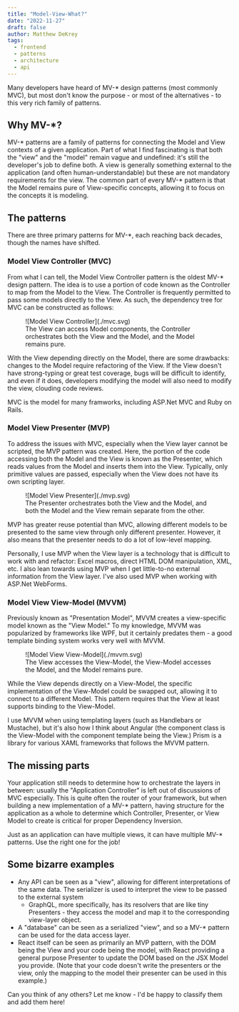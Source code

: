 ```yaml
---
title: "Model-View-What?"
date: "2022-11-27"
draft: false
author: Matthew DeKrey
tags:
  - frontend
  - patterns
  - architecture
  - api
---
```



Many developers have heard of MV-* design patterns (most commonly MVC), but most don't know the purpose - or most of the
alternatives - to this very rich family of patterns.

## Why MV-*?

MV-* patterns are a family of patterns for connecting the Model and View contexts of a given application. Part of what
I find fascinating is that both the "view" and the "model" remain vague and undefined: it's still the developer's job to
define both. A view is generally something external to the application (and often human-understandable) but these are
not mandatory requirements for the view. The common part of every MV-* pattern is that the Model remains pure of
View-specific concepts, allowing it to focus on the concepts it is modeling.

## The patterns

There are three primary patterns for MV-*, each reaching back decades, though the names have shifted.

### Model View Controller (MVC)

From what I can tell, the Model View Controller pattern is the oldest MV-* design pattern. The idea is to use a
portion of code known as the Controller to map from the Model to the View. The Controller is frequently permitted to
pass some models directly to the View. As such, the dependency tree for MVC can be constructed as follows:

<figure>
![Model View Controller](./mvc.svg)
<FigCaption>The View can access Model components, the Controller orchestrates both the View and the Model, and the Model remains pure.</FigCaption>
</figure>

With the View depending directly on the Model, there are some drawbacks: changes to the Model require refactoring of the
View. If the View doesn't have strong-typing or great test coverage, bugs will be difficult to identify, and even if it
does, developers modifying the model will also need to modify the view, clouding code reviews.

MVC is the model for many framworks, including ASP.Net MVC and Ruby on Rails.

### Model View Presenter (MVP)

To address the issues with MVC, especially when the View layer cannot be scripted, the MVP pattern was created. Here,
the portion of the code accessing both the Model and the View is known as the Presenter, which reads values from the
Model and inserts them into the View. Typically, only primitive values are passed, especially when the View does not
have its own scripting layer.

<figure>
![Model View Presenter](./mvp.svg)
<FigCaption>The Presenter orchestrates both the View and the Model, and both the Model and the View remain separate from the other.</FigCaption>
</figure>

MVP has greater reuse potential than MVC, allowing different models to be presented to the same view through only
different presenter. However, it also means that the presenter needs to do a lot of low-level mapping.

Personally, I use MVP when the View layer is a technology that is difficult to work with and refactor: Excel macros,
direct HTML DOM manipulation, XML, etc. I also lean towards using MVP when I get little-to-no external information from
the View layer. I've also used MVP when working with ASP.Net WebForms.

### Model View View-Model (MVVM)

Previously known as "Presentation Model", MVVM creates a view-specific model known as the "View Model." To my knowledge,
MVVM was popularized by frameworks like WPF, but it certainly predates them - a good template binding system works very
well with MVVM.

<figure>
![Model View View-Model](./mvvm.svg)
<FigCaption>The View accesses the View-Model, the View-Model accesses the Model, and the Model remains pure.</FigCaption>
</figure>

While the View depends directly on a View-Model, the specific implementation of the View-Model could be swapped out,
allowing it to connect to a different Model. This pattern requires that the View at least supports binding to the
View-Model.

I use MVVM when using templating layers (such as Handlebars or Mustache), but it's also how I think about Angular (the
component class is the View-Model with the component template being the View.) Prism is a library for various XAML
frameworks that follows the MVVM pattern.

## The missing parts

Your application still needs to determine how to orchestrate the layers in between: usually the "Application
Controller" is left out of discussions of MVC especially. This is quite often the router of your framework, but when
building a new implementation of a MV-* pattern, having structure for the application as a whole to determine which
Controller, Presenter, or View Model to create is critical for proper Dependency Inversion.

Just as an application can have multiple views, it can have multiple MV-* patterns. Use the right one for the job!

## Some bizarre examples

- Any API can be seen as a "view", allowing for different interpretations of the same data. The serializer is used to
  interpret the view to be passed to the external system
	- GraphQL, more specifically, has its resolvers that are like tiny Presenters - they access the model and map it to
	  the corresponding view-layer object.
- A "database" can be seen as a serialized "view", and so a MV-* pattern can be used for the data access layer.
- React itself can be seen as primarily an MVP pattern, with the DOM being the View and your code being the model, with
  React providing a general purpose Presenter to update the DOM based on the JSX Model you provide. (Note that your code
  doesn't write the presenters or the view, only the mapping to the model their presenter can be used in this example.)

Can you think of any others? Let me know - I'd be happy to classify them and add them here!